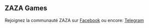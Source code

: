 ## ZAZA Games

Rejoignez la communauté ZAZA sur [Facebook](https://www.facebook.com/Zazagame01) ou encore: [Telegram](https://t.me/zaza_game01)
